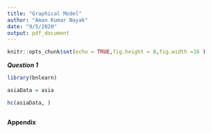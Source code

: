 ```yaml
---
title: "Graphical Model"
author: "Aman Kumar Nayak"
date: "9/5/2020"
output: pdf_document
---
```


```r
knitr::opts_chunk$set(echo = TRUE,fig.height = 8,fig.width =16 )
```

***Question 1***

```r
library(bnlearn)

asiaData = asia

hc(asiaData, )


```

```r


```


**Appendix**
```r
```


